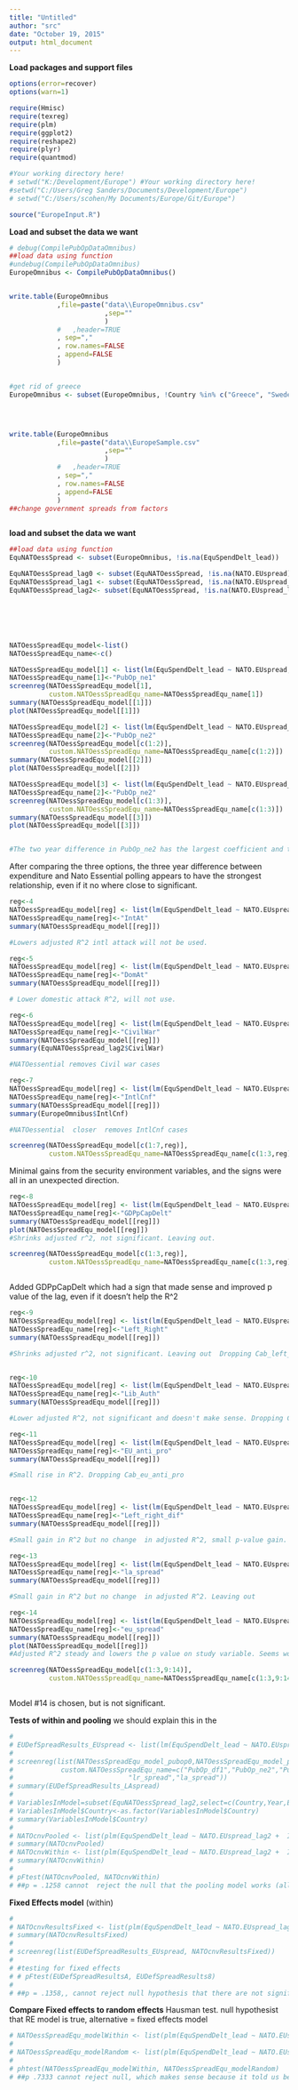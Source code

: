 ```yaml
---
title: "Untitled"
author: "src"
date: "October 19, 2015"
output: html_document
---
```


**Load packages and support files**
```r
options(error=recover)
options(warn=1)

require(Hmisc)
require(texreg)
require(plm)
require(ggplot2)
require(reshape2)
require(plyr)
require(quantmod)

#Your working directory here!
# setwd("K:/Development/Europe") #Your working directory here!
#setwd("C:/Users/Greg Sanders/Documents/Development/Europe")
# setwd("C:/Users/scohen/My Documents/Europe/Git/Europe")

source("EuropeInput.R")

```


**Load and subset the data we want**
```r


# debug(CompilePubOpDataOmnibus)
##load data using function
#undebug(CompilePubOpDataOmnibus)
EuropeOmnibus <- CompilePubOpDataOmnibus()


write.table(EuropeOmnibus
            ,file=paste("data\\EuropeOmnibus.csv"
                        ,sep=""
                        )
            #   ,header=TRUE
            , sep=","
            , row.names=FALSE
            , append=FALSE
            )


#get rid of greece
EuropeOmnibus <- subset(EuropeOmnibus, !Country %in% c("Greece", "Sweden","Russia","United States"))




write.table(EuropeOmnibus
            ,file=paste("data\\EuropeSample.csv"
                        ,sep=""
                        )
            #   ,header=TRUE
            , sep=","
            , row.names=FALSE
            , append=FALSE
            )
##change government spreads from factors



```


**load and subset the data we want**
```r

##load data using function
EquNATOessSpread <- subset(EuropeOmnibus, !is.na(EquSpendDelt_lead))

EquNATOessSpread_lag0 <- subset(EquNATOessSpread, !is.na(NATO.EUspread))
EquNATOessSpread_lag1 <- subset(EquNATOessSpread, !is.na(NATO.EUspread_lag1))
EquNATOessSpread_lag2<- subset(EquNATOessSpread, !is.na(NATO.EUspread_lag2))







```



``` r
NATOessSpreadEqu_model<-list()
NATOessSpreadEqu_name<-c()

NATOessSpreadEqu_model[1] <- list(lm(EquSpendDelt_lead ~ NATO.EUspread, EquNATOessSpread_lag0) )
NATOessSpreadEqu_name[1]<-"PubOp_ne1"
screenreg(NATOessSpreadEqu_model[1],
          custom.NATOessSpreadEqu_name=NATOessSpreadEqu_name[1])
summary(NATOessSpreadEqu_model[[1]])
plot(NATOessSpreadEqu_model[[1]])

NATOessSpreadEqu_model[2] <- list(lm(EquSpendDelt_lead ~ NATO.EUspread_lag1, EquNATOessSpread_lag1))
NATOessSpreadEqu_name[2]<-"PubOp_ne2"
screenreg(NATOessSpreadEqu_model[c(1:2)],
          custom.NATOessSpreadEqu_name=NATOessSpreadEqu_name[c(1:2)])
summary(NATOessSpreadEqu_model[[2]])
plot(NATOessSpreadEqu_model[[2]])

NATOessSpreadEqu_model[3] <- list(lm(EquSpendDelt_lead ~ NATO.EUspread_lag2, EquNATOessSpread_lag2))
NATOessSpreadEqu_name[2]<-"PubOp_ne2"
screenreg(NATOessSpreadEqu_model[c(1:3)],
          custom.NATOessSpreadEqu_name=NATOessSpreadEqu_name[c(1:3)])
summary(NATOessSpreadEqu_model[[3]])
plot(NATOessSpreadEqu_model[[3]])


#The two year difference in PubOp_ne2 has the largest coefficient and the smallest p-value.

```

After comparing the three options, the three year difference between expenditure and Nato Essential polling appears to have the strongest relationship, even if it no where close to significant.


``` r

reg<-4
NATOessSpreadEqu_model[reg] <- list(lm(EquSpendDelt_lead ~ NATO.EUspread_lag2  + IntAt, EquNATOessSpread_lag2))
NATOessSpreadEqu_name[reg]<-"IntAt"
summary(NATOessSpreadEqu_model[[reg]])

#Lowers adjusted R^2 intl attack will not be used.

reg<-5
NATOessSpreadEqu_model[reg] <- list(lm(EquSpendDelt_lead ~ NATO.EUspread_lag2  + DomAt, EquNATOessSpread_lag2))
NATOessSpreadEqu_name[reg]<-"DomAt"
summary(NATOessSpreadEqu_model[[reg]])

# Lower domestic attack R^2, will not use.

reg<-6
NATOessSpreadEqu_model[reg] <- list(lm(EquSpendDelt_lead ~ NATO.EUspread_lag2  + CivilWar, EquNATOessSpread_lag2))
NATOessSpreadEqu_name[reg]<-"CivilWar"
summary(NATOessSpreadEqu_model[[reg]])
summary(EquNATOessSpread_lag2$CivilWar)

#NATOessential removes Civil war cases 

reg<-7
NATOessSpreadEqu_model[reg] <- list(lm(EquSpendDelt_lead ~ NATO.EUspread_lag2  + IntlCnf, EquNATOessSpread_lag2))
NATOessSpreadEqu_name[reg]<-"IntlCnf"
summary(NATOessSpreadEqu_model[[reg]])
summary(EuropeOmnibus$IntlCnf)

#NATOessential  closer  removes IntlCnf cases 

screenreg(NATOessSpreadEqu_model[c(1:7,reg)],
          custom.NATOessSpreadEqu_name=NATOessSpreadEqu_name[c(1:3,reg)])


```

Minimal gains from the security environment variables, and the signs were all in an unexpected direction.


``` r


reg<-8
NATOessSpreadEqu_model[reg] <- list(lm(EquSpendDelt_lead ~ NATO.EUspread_lag2  + GDPpCapDelt, EquNATOessSpread_lag2))
NATOessSpreadEqu_name[reg]<-"GDPpCapDelt"
summary(NATOessSpreadEqu_model[[reg]])
plot(NATOessSpreadEqu_model[[reg]])
#Shrinks adjusted r^2, not significant. Leaving out.

screenreg(NATOessSpreadEqu_model[c(1:3,reg)],
          custom.NATOessSpreadEqu_name=NATOessSpreadEqu_name[c(1:3,reg)])



```

Added GDPpCapDelt which had a sign that made sense and improved p value of the lag, even if it doesn't help the R^2

``` r


reg<-9
NATOessSpreadEqu_model[reg] <- list(lm(EquSpendDelt_lead ~ NATO.EUspread_lag2  + Cab_left_right, EquNATOessSpread_lag2))
NATOessSpreadEqu_name[reg]<-"Left_Right"
summary(NATOessSpreadEqu_model[[reg]])

#Shrinks adjusted r^2, not significant. Leaving out  Dropping Cab_left_right


reg<-10
NATOessSpreadEqu_model[reg] <- list(lm(EquSpendDelt_lead ~ NATO.EUspread_lag2  +  Cab_liberty_authority, EquNATOessSpread_lag2))
NATOessSpreadEqu_name[reg]<-"Lib_Auth"
summary(NATOessSpreadEqu_model[[reg]])

#Lower adjusted R^2, not significant and doesn't make sense. Dropping Cab_liberty_authority

reg<-11
NATOessSpreadEqu_model[reg] <- list(lm(EquSpendDelt_lead ~ NATO.EUspread_lag2  + Cab_eu_anti_pro, EquNATOessSpread_lag2))
NATOessSpreadEqu_name[reg]<-"EU_anti_pro"
summary(NATOessSpreadEqu_model[[reg]])

#Small rise in R^2. Dropping Cab_eu_anti_pro


reg<-12
NATOessSpreadEqu_model[reg] <- list(lm(EquSpendDelt_lead ~ NATO.EUspread_lag2  + left_right_ls_spread, EquNATOessSpread_lag2))
NATOessSpreadEqu_name[reg]<-"Left_right_dif"
summary(NATOessSpreadEqu_model[[reg]])

#Small gain in R^2 but no change  in adjusted R^2, small p-value gain. Leaving out

reg<-13
NATOessSpreadEqu_model[reg] <- list(lm(EquSpendDelt_lead ~ NATO.EUspread_lag2  + GDPpCapDelt + liberty_authority_ls_spread, EquNATOessSpread_lag2))
NATOessSpreadEqu_name[reg]<-"la_spread"
summary(NATOessSpreadEqu_model[[reg]])

#Small gain in R^2 but no change  in adjusted R^2. Leaving out

reg<-14
NATOessSpreadEqu_model[reg] <- list(lm(EquSpendDelt_lead ~ NATO.EUspread_lag2  + GDPpCapDelt + eu_anti_pro_ls_spread, EquNATOessSpread_lag2))
NATOessSpreadEqu_name[reg]<-"eu_spread"
summary(NATOessSpreadEqu_model[[reg]])
plot(NATOessSpreadEqu_model[[reg]])
#Adjusted R^2 steady and lowers the p value on study variable. Seems worth keeping

screenreg(NATOessSpreadEqu_model[c(1:3,9:14)],
          custom.NATOessSpreadEqu_name=NATOessSpreadEqu_name[c(1:3,9:14)])



```

Model #14 is chosen, but is not significant.




**Tests of within and pooling** we should explain this in the 

``` r
# 
# EUDefSpreadResults_EUspread <- list(lm(EquSpendDelt_lead ~ NATO.EUspread_lag2 +  IntlCnf + GDPpCapDelt + Cab_liberty_authority+ eu_anti_pro_ls_spread + eu_anti_pro_ls_spread:NATO.EUspread_lag2 , EquNATOessSpread_lag2)
# 
# screenreg(list(NATOessSpreadEqu_model_pubop0,NATOessSpreadEqu_model_pubop1,NATOessSpreadEqu_model_pubop2,EUDefSpreadResults_CivilWar,EUDefSpreadResults_IntlCnf,EUDefSpreadResults_GDPpCapDelt,EUDefSpreadResults_GDPpCapDelt_noCW,EUDefSpreadResults_cablibauth,EUDefSpreadResults_LRspread,EUDefSpreadResults_LAspread),
#            custom.NATOessSpreadEqu_name=c("PubOp_df1","PubOp_ne2","PubOp_df3","CivilWar","IntlCnf","GDPpCapDelt","GnoCW","CabLibAuth",
#                             "lr_spread","la_spread"))
# summary(EUDefSpreadResults_LAspread)
# 
# VariablesInModel=subset(EquNATOessSpread_lag2,select=c(Country,Year,EquSpendDelt_lead , NATO.EUspread_lag2 ,  IntlCnf , GDPpCapDelt , Cab_liberty_authority, eu_anti_pro_ls_spread ),Year>2004)
# VariablesInModel$Country<-as.factor(VariablesInModel$Country)
# summary(VariablesInModel$Country)
# 
# NATOcnvPooled <- list(plm(EquSpendDelt_lead ~ NATO.EUspread_lag2 +  IntlCnf + GDPpCapDelt + Cab_liberty_authority+ eu_anti_pro_ls_spread + eu_anti_pro_ls_spread:NATO.EUspread_lag2, data = VariablesInModel, model = "pooling")
# summary(NATOcnvPooled)
# NATOcnvWithin <- list(plm(EquSpendDelt_lead ~ NATO.EUspread_lag2 +  IntlCnf + GDPpCapDelt + Cab_liberty_authority+ eu_anti_pro_ls_spread + eu_anti_pro_ls_spread:NATO.EUspread_lag2, data = VariablesInModel,  model = "within")
# summary(NATOcnvWithin)
# 
# pFtest(NATOcnvPooled, NATOcnvWithin)
# ##p = .1258 cannot  reject the null that the pooling model works (all coefficients for each country should be the same ever year)

```


**Fixed Effects model** (within)
```r
# 
# NATOcnvResultsFixed <- list(plm(EquSpendDelt_lead ~ NATO.EUspread_lag2 +  IntlCnf + GDPpCapDelt + Cab_liberty_authority+ eu_anti_pro_ls_spread + eu_anti_pro_ls_spread:NATO.EUspread_lag2, data = VariablesInModel,  model = "within"))
# summary(NATOcnvResultsFixed)
# 
# screenreg(list(EUDefSpreadResults_EUspread, NATOcnvResultsFixed))
# 
# #testing for fixed effects
# # pFtest(EUDefSpreadResultsA, EUDefSpreadResults8)
# 
# ##p = .1358,, cannot reject null hypothesis that there are not significnat effects, use pooled 

```

**Compare Fixed effects to random effects** Hausman test. null hypothesist that RE model is true, alternative = fixed effects model
``` r

# NATOessSpreadEqu_modelWithin <- list(plm(EquSpendDelt_lead ~ NATO.EUspread_lag2 +  IntlCnf + GDPpCapDelt + Cab_liberty_authority+ eu_anti_pro_ls_spread + eu_anti_pro_ls_spread:NATO.EUspread_lag2, data = VariablesInModel,  index=c("Country", "Year"), model="within"))
# 
# NATOessSpreadEqu_modelRandom <- list(plm(EquSpendDelt_lead ~ NATO.EUspread_lag2 +  IntlCnf + GDPpCapDelt + Cab_liberty_authority+ eu_anti_pro_ls_spread + eu_anti_pro_ls_spread:NATO.EUspread_lag2, data = VariablesInModel,  index=c("Country", "Year"), model="random"))
# 
# phtest(NATOessSpreadEqu_modelWithin, NATOessSpreadEqu_modelRandom)
# ##p .7333 cannot reject null, which makes sense because it told us before to do pooled. 
```


